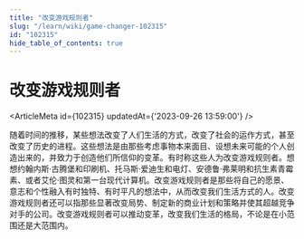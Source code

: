 ```yaml
---
title: "改变游戏规则者"
slug: "/learn/wiki/game-changer-102315"
id: "102315"
hide_table_of_contents: true
---
```



# 改变游戏规则者

<ArticleMeta id={102315} updatedAt={'2023-09-26 13:59:00'} />
<div className='border-solid border-b border-t-0 my-4 border-[var(--ifm-color-gray-300)]' />

随着时间的推移，某些想法改变了人们生活的方式，改变了社会的运作方式，甚至改变了历史的进程。这些想法是由那些考虑事物本来面目、设想未来可能的个人创造出来的，并致力于创造他们所信仰的变革。有时称这些人为改变游戏规则者。想想约翰内斯·古腾堡和印刷机、托马斯·爱迪生和电灯、安德鲁·弗莱明和抗生素青霉素、或者艾伦·图灵和第一台现代计算机。改变游戏规则者是那些将自己的愿景、意志和个性融入有时独特、有时平凡的想法中，从而改变我们生活方式的人。改变游戏规则者还可以指那些显著改变局势、制定新的商业计划和策略并使其超越竞争对手的公司。改变游戏规则者可以推动变革，改变我们生活的格局，不论是在小范围还是大范围内。
